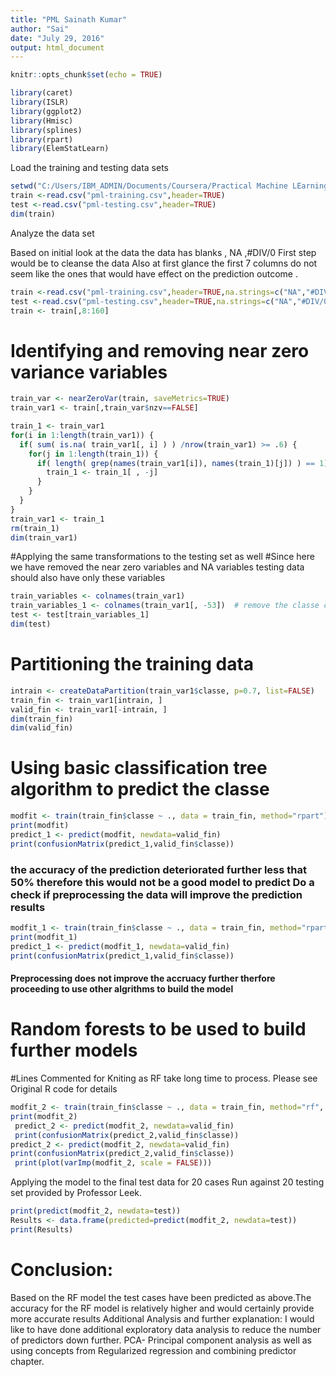 ---
title: "PML Sainath Kumar"
author: "Sai"
date: "July 29, 2016"
output: html_document
---

```{r setup, include=FALSE}
knitr::opts_chunk$set(echo = TRUE)
```
 

 
```{r cars} 
library(caret)
library(ISLR)
library(ggplot2)
library(Hmisc)
library(splines)
library(rpart) 
library(ElemStatLearn) 


```
Load the training and testing data sets


```{r}
setwd("C:/Users/IBM_ADMIN/Documents/Coursera/Practical Machine LEarning")
train <-read.csv("pml-training.csv",header=TRUE)
test <-read.csv("pml-testing.csv",header=TRUE)
dim(train)
```


Analyze the data set

Based on initial look at the data the data has blanks , NA ,#DIV/0
First step would be to cleanse the data
Also at first glance the first 7 columns do not seem like the ones that would have effect on the prediction outcome . 

 
```{r}
train <-read.csv("pml-training.csv",header=TRUE,na.strings=c("NA","#DIV/0!",""))
test <-read.csv("pml-testing.csv",header=TRUE,na.strings=c("NA","#DIV/0!",""))
train <- train[,8:160]
```

 
<h1>Identifying and removing near zero variance variables</h1>

 
```{r}
train_var <- nearZeroVar(train, saveMetrics=TRUE)
train_var1 <- train[,train_var$nzv==FALSE]

train_1 <- train_var1
for(i in 1:length(train_var1)) {
  if( sum( is.na( train_var1[, i] ) ) /nrow(train_var1) >= .6) {
    for(j in 1:length(train_1)) {
      if( length( grep(names(train_var1[i]), names(train_1)[j]) ) == 1)  {
        train_1 <- train_1[ , -j]
      }
    }
  }
}
train_var1 <- train_1
rm(train_1)
dim(train_var1)
```

 
#Applying the same transformations to the testing set as well
#Since here we have removed the near zero variables and NA variables testing data should also have only these variables</h3>

 
```{r}
train_variables <- colnames(train_var1)
train_variables_1 <- colnames(train_var1[, -53])  # remove the classe column
test <- test[train_variables_1]
dim(test)
```


<h1>Partitioning the training data</h1>
 
```{r}
intrain <- createDataPartition(train_var1$classe, p=0.7, list=FALSE)
train_fin <- train_var1[intrain, ]
valid_fin <- train_var1[-intrain, ]
dim(train_fin)
dim(valid_fin)
```

 


<h1>Using basic classification tree algorithm to predict the classe</h1>
 
```{r}
modfit <- train(train_fin$classe ~ ., data = train_fin, method="rpart")
print(modfit)
predict_1 <- predict(modfit, newdata=valid_fin)
print(confusionMatrix(predict_1,valid_fin$classe))
```
 
<h3>the accuracy of the prediction deteriorated further less that 50% therefore this would not be a good model to predict
Do a check if preprocessing the data will improve the prediction results</h3>
 
```{r}
modfit_1 <- train(train_fin$classe ~ ., data = train_fin, method="rpart", preProcess=c("center", "scale"))
print(modfit_1)
predict_1 <- predict(modfit_1, newdata=valid_fin)
print(confusionMatrix(predict_1,valid_fin$classe))
```
 
<h4>Preprocessing does not improve the accruacy further therfore proceeding to use other algrithms to build the model</h4>
<h1>Random forests  to be used to build further models</h1>


 
#Lines Commented for Kniting as RF take long time to process. Please see Original R code for details
```{r}
modfit_2 <- train(train_fin$classe ~ ., data = train_fin, method="rf", preProcess=c("center", "scale"))
print(modfit_2)
 predict_2 <- predict(modfit_2, newdata=valid_fin)
 print(confusionMatrix(predict_2,valid_fin$classe))
predict_2 <- predict(modfit_2, newdata=valid_fin)
print(confusionMatrix(predict_2,valid_fin$classe))
 print(plot(varImp(modfit_2, scale = FALSE)))
```
Applying the model to the final test data for 20 cases
Run against 20 testing set provided by Professor Leek.
```{r}
print(predict(modfit_2, newdata=test))
Results <- data.frame(predicted=predict(modfit_2, newdata=test))
print(Results)
```

<h1>Conclusion:</h1>
</h3>
Based on the RF model the test cases have been predicted as above.The accuracy for the RF model is relatively higher and would certainly provide more accurate results
Additional Analysis and further explanation:
I would like to have done additional exploratory data analysis to reduce the number of predictors down further. PCA- Principal component analysis as well as using concepts from Regularized regression and combining predictor chapter.</h3>


```{r pressure, echo=FALSE}
 
```
 
